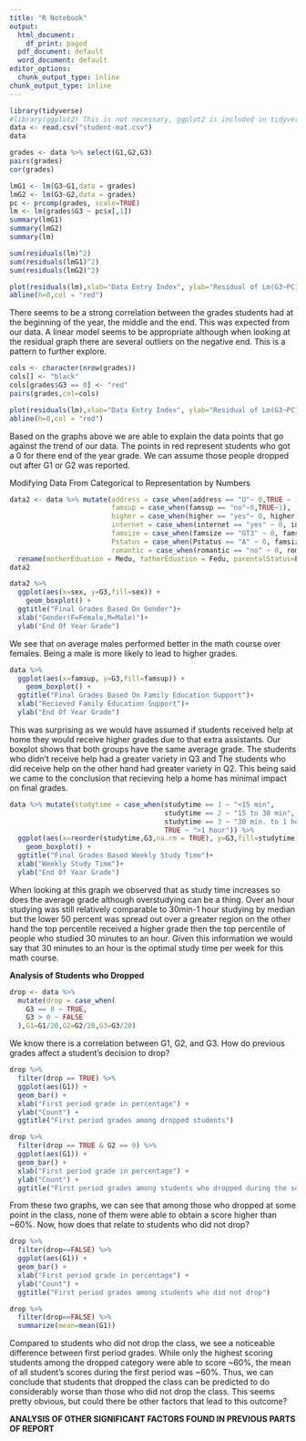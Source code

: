 ```yaml
---
title: "R Notebook"
output:
  html_document:
    df_print: paged
  pdf_document: default
  word_document: default
editor_options:
  chunk_output_type: inline
chunk_output_type: inline
---
```


```r
library(tidyverse)
#library(ggplot2) This is not necessary, ggplot2 is included in tidyverse
data <- read.csv("student-mat.csv")
data
```

```r
grades <- data %>% select(G1,G2,G3)
pairs(grades)
cor(grades)
```
```r
lmG1 <- lm(G3~G1,data = grades)
lmG2 <- lm(G3~G2,data = grades)
pc <- prcomp(grades, scale=TRUE)
lm <- lm(grades$G3 ~ pc$x[,1])
summary(lmG1)
summary(lmG2)
summary(lm)
```

```r
sum(residuals(lm)^2)
sum(residuals(lmG1)^2)
sum(residuals(lmG2)^2)
```
```r
plot(residuals(lm),xlab="Data Entry Index", ylab="Residual of Lm(G3~PC1)")
abline(h=0,col = "red")
```
There seems to be a strong correlation between the grades students had at the beginning of the year, the middle and the end. This was expected from our data. A linear model seems to be appropriate although when looking at the residual graph there are several outliers on the negative end. This is a pattern to further explore.
```r
cols <- character(nrow(grades))
cols[] <- "black"
cols[grades$G3 == 0] <- "red"
pairs(grades,col=cols)

plot(residuals(lm),xlab="Data Entry Index", ylab="Residual of Lm(G3~PC1)",col = cols)
abline(h=0,col = "red")
```
Based on the graphs above we are able to explain the data points that go against the trend of our data. The points in red represent students who got a 0 for there end of the year grade. We can assume those people dropped out after G1 or G2 was reported.

Modifying Data From Categorical to Representation by Numbers
```r
data2 <- data %>% mutate(address = case_when(address == "U"~ 0,TRUE ~ 1),
                         famsup = case_when(famsup == "no"~0,TRUE~1),
                         higher = case_when(higher == "yes"~ 0, higher == "no" ~ 1),
                         internet = case_when(internet == "yes" ~ 0, internet == "no" ~ 1),
                         famsize = case_when(famsize == "GT3" ~ 0, famsize == "LE3" ~ 1),
                         Pstatus = case_when(Pstatus == "A" ~ 0, famsize == "T" ~ 1),
                         romantic = case_when(romantic == "no" ~ 0, romantic=="yes" ~ 1))%>%
  rename(motherEduation = Medu, fatherEduation = Fedu, parentalStatus=Pstatus)
data2
```

```r
data2 %>% 
  ggplot(aes(x=sex, y=G3,fill=sex)) + 
    geom_boxplot() +
  ggtitle("Final Grades Based On Gender")+
  xlab("Gender(F=Female,M=Male)")+
  ylab("End Of Year Grade")
```
We see that on average males performed better in the math course over females. Being a male is more likely to lead to higher grades.

```r
data %>%
  ggplot(aes(x=famsup, y=G3,fill=famsup)) + 
    geom_boxplot() +
  ggtitle("Final Grades Based On Family Education Support")+
  xlab("Recieved Family Education Support")+
  ylab("End Of Year Grade")
```
This was surprising as we would have assumed if students received help at home they would receive higher grades due to that extra assistants. Our boxplot shows that both groups have the same average grade. The students who didn't receive help had a greater variety in Q3 and The students who did receive help on the other hand had greater variety in Q2. This being said we came to the conclusion that recieving help a home has minimal impact on final grades. 

```r
data %>% mutate(studytime = case_when(studytime == 1 ~ "<15 min",
                                      studytime == 2 ~ "15 to 30 min",
                                      studytime == 3 ~ "30 min. to 1 hour",
                                      TRUE ~ ">1 hour")) %>%
  ggplot(aes(x=reorder(studytime,G3,na.rm = TRUE), y=G3,fill=studytime)) + 
    geom_boxplot() +
  ggtitle("Final Grades Based Weekly Study Time")+
  xlab("Weekly Study Time")+
  ylab("End Of Year Grade")
```
When looking at this graph we observed that as study time increases so does the average grade although overstudying can be a thing. Over an hour studying was still relatively comparable to 30min-1 hour studying by median but the lower 50 percent was spread out over a greater region on the other hand the top percentile received a higher grade then the top percentile of people who studied 30 minutes to an hour. Given this information we would say that 30 minutes to an hour is the optimal study time per week for this math course. 

__Analysis of Students who Dropped__
```r
drop <- data %>%
  mutate(drop = case_when(
    G3 == 0 ~ TRUE,
    G3 > 0 ~ FALSE
  ),G1=G1/20,G2=G2/20,G3=G3/20)
```
We know there is a correlation between G1, G2, and G3. How do previous grades affect a student's decision to drop?
```r
drop %>%
  filter(drop == TRUE) %>%
  ggplot(aes(G1)) +
  geom_bar() +
  xlab("First period grade in percentage") +
  ylab("Count") +
  ggtitle("First period grades among dropped students")

drop %>%
  filter(drop == TRUE & G2 == 0) %>%
  ggplot(aes(G1)) +
  geom_bar() +
  xlab("First period grade in percentage") +
  ylab("Count") +
  ggtitle("First period grades among students who dropped during the second period")
```

From these two graphs, we can see that among those who dropped at some point in the class, none of them were able to obtain a score higher than ~60%. Now, how does that relate to students who did not drop?

```r
drop %>%
  filter(drop==FALSE) %>%
  ggplot(aes(G1)) +
  geom_bar() +
  xlab("First period grade in percentage") +
  ylab("Count") +
  ggtitle("First period grades among students who did not drop")

drop %>%
  filter(drop==FALSE) %>%
  summarize(mean=mean(G1))
```

Compared to students who did not drop the class, we see a noticeable difference between first period grades. While only the highest scoring students among the dropped category were able to score ~60%, the mean of all student's scores during the first period was ~60%. Thus, we can conclude that students that dropped the class can be predicted to do considerably worse than those who did not drop the class. This seems pretty obvious, but could there be other factors that lead to this outcome?

__ANALYSIS OF OTHER SIGNIFICANT FACTORS FOUND IN PREVIOUS PARTS OF REPORT__